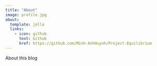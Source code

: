 ```yaml
---
title: "About"
image: profile.jpg
about:
  template: jolla
  links:
    - icon: github
      text: Github
      href: https://github.com/Minh-AnhHuynh/Project-Equilibrium
---
```


About this blog
